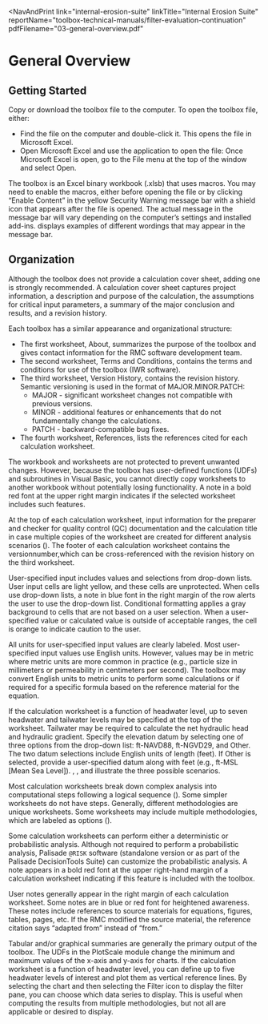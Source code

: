 
<NavAndPrint 
  link="internal-erosion-suite" 
  linkTitle="Internal Erosion Suite" 
  reportName="toolbox-technical-manuals/filter-evaluation-continuation" 
  pdfFilename="03-general-overview.pdf"
></NavAndPrint>

# General Overview

## Getting Started

Copy or download the toolbox file to the computer. To open the toolbox file, either:

- Find the file on the computer and double-click it. This opens the file in Microsoft Excel.
- Open Microsoft Excel and use the application to open the file: Once Microsoft Excel is open, go to the File menu at the top of the window and select Open.

The toolbox is an Excel binary workbook (.xlsb) that uses macros. You may need to enable the macros, either before opening the file or by clicking
“Enable Content” in the yellow Security Warning message bar with a shield icon that appears after the file is opened. The actual message in the
message bar will vary depending on the computer’s settings and installed add-ins. <FigReference parentDocId="107" figKey="enable-macros"></FigReference> displays examples of different wordings that may appear in the message bar.

<Figure
  parentDocId="107"
  docId="03-general-overview.mdx"
  figKey="enable-macros"
  src={addBaseUrl("/figures/toolbox-technical-manuals/filter-evaluation-continuation/figure1.png")}
  alt="Security warning message bars with the 'Enable Content' option to enable macros"
  caption="Security warning message bars with the 'Enable Content' option to enable macros."
></Figure>

## Organization

Although the toolbox does not provide a calculation cover sheet, adding one is strongly recommended. A calculation cover sheet captures project
information, a description and purpose of the calculation, the assumptions for critical input parameters, a summary of the major conclusion and
results, and a revision history.

Each toolbox has a similar appearance and organizational structure:

- The first worksheet, About, summarizes the purpose of the toolbox and gives contact information for the RMC software development team.
- The second worksheet, Terms and Conditions, contains the terms and conditions for use of the toolbox (IWR software).
- The third worksheet, Version History, contains the revision history. Semantic versioning is used in the format of MAJOR.MINOR.PATCH:
  - MAJOR - significant worksheet changes not compatible with previous versions.
  - MINOR - additional features or enhancements that do not fundamentally change the calculations.
  - PATCH - backward-compatible bug fixes.
- The fourth worksheet, References, lists the references cited for each calculation worksheet.

The workbook and worksheets are not protected to prevent unwanted changes. However, because the toolbox has user-defined functions (UDFs) and
subroutines in Visual Basic, you cannot directly copy worksheets to another workbook without potentially losing functionality. A note in a bold
red font at the upper right margin indicates if the selected worksheet includes such features.

At the top of each calculation worksheet, input information for the preparer and checker for quality control (QC) documentation and the calculation
title in case multiple copies of the worksheet are created for different analysis scenarios (<FigReference parentDocId="107" figKey="heading"></FigReference>).
The footer of each calculation worksheet contains the versionnumber,which can be cross-referenced with the revision history on the third worksheet.

<Figure
  parentDocId="107"
  docId="03-general-overview.mdx"
  figKey="heading"
  src={addBaseUrl("/figures/toolbox-technical-manuals/filter-evaluation-continuation/figure2.png")}
  alt="Calculation worksheet heading"
  caption="Calculation worksheet heading."
></Figure>

User-specified input includes values and selections from drop-down lists. User input cells are light yellow, and these cells are unprotected.
When cells use drop-down lists, a note in blue font in the right margin of the row alerts the user to use the drop-down list. Conditional formatting
applies a gray background to cells that are not based on a user selection. When a user-specified value or calculated value is outside of acceptable
ranges, the cell is orange to indicate caution to the user.

All units for user-specified input values are clearly labeled. Most user-specified input values use English units. However, values may be in metric
where metric units are more common in practice (e.g., particle size in millimeters or permeability in centimeters per second). The toolbox may convert
English units to metric units to perform some calculations or if required for a specific formula based on the reference material for the equation.

If the calculation worksheet is a function of headwater level, up to seven headwater and tailwater levels may be specified at the top of the worksheet.
Tailwater may be required to calculate the net hydraulic head and hydraulic gradient. Specify the elevation datum by selecting one of three options
from the drop-down list: ft-NAVD88, ft-NGVD29, and Other. The two datum selections include English units of length (feet). If Other is selected, provide
a user-specified datum along with feet (e.g., ft-MSL [Mean Sea Level]). <FigReference parentDocId="107" figKey="NAVD88"></FigReference>, <FigReference parentDocId="107" figKey="NGVD29"></FigReference>, and <FigReference parentDocId="107" figKey="datum"></FigReference> illustrate
the three possible scenarios.

<Figure
  parentDocId="107"
  docId="03-general-overview.mdx"
  figKey="NAVD88"
  src={addBaseUrl("/figures/toolbox-technical-manuals/filter-evaluation-continuation/figure3.png")}
  alt="Headwater and tailwater input: NAVD88"
  caption="Headwater and tailwater input: NAVD88."
></Figure>

<Figure
  parentDocId="107"
  docId="03-general-overview.mdx"
  figKey="NGVD29"
  src={addBaseUrl("/figures/toolbox-technical-manuals/filter-evaluation-continuation/figure4.png")}
  alt="Headwater and tailwater input: NGVD29"
  caption="Headwater and tailwater input: NGVD29."
></Figure>

<Figure
  parentDocId="107"
  docId="03-general-overview.mdx"
  figKey="datum"
  src={addBaseUrl("/figures/toolbox-technical-manuals/filter-evaluation-continuation/figure5.png")}
  alt="Headwater and tailwater input: User-specified datum"
  caption="Headwater and tailwater input: User-specified datum."
></Figure>

Most calculation worksheets break down complex analysis into computational steps following a logical sequence (<FigReference parentDocId="107" figKey="step-banner"></FigReference>). Some simpler
worksheets do not have steps. Generally, different methodologies are unique worksheets. Some worksheets may include multiple methodologies, which
are labeled as options (<FigReference parentDocId="107" figKey="option-banner"></FigReference>).

<Figure
  parentDocId="107"
  docId="03-general-overview.mdx"
  figKey="step-banner"
  src={addBaseUrl("/figures/toolbox-technical-manuals/filter-evaluation-continuation/figure6.png")}
  alt="Example of step banner"
  caption="Example of step banner."
></Figure>

<Figure
  parentDocId="107"
  docId="03-general-overview.mdx"
  figKey="option-banner"
  src={addBaseUrl("/figures/toolbox-technical-manuals/filter-evaluation-continuation/figure7.png")}
  alt="Example of option banner"
  caption="Example of option banner."
></Figure>

Some calculation worksheets can perform either a deterministic or probabilistic analysis. Although not required to perform a probabilistic
analysis, Palisade `@RISK` software (standalone version or as part of the Palisade DecisionTools Suite) can customize the probabilistic analysis.
A note appears in a bold red font at the upper right-hand margin of a calculation worksheet indicating if this feature is included with the toolbox.

User notes generally appear in the right margin of each calculation worksheet. Some notes are in blue or red font for heightened awareness. These
notes include references to source materials for equations, figures, tables, pages, etc. If the RMC modified the source material, the reference
citation says “adapted from” instead of “from.”

Tabular and/or graphical summaries are generally the primary output of the toolbox. The UDFs in the PlotScale module change the minimum and maximum
values of the x-axis and y-axis for charts. If the calculation worksheet is a function of headwater level, you can define up to five headwater levels
of interest and plot them as vertical reference lines. By selecting the chart and then selecting the Filter icon to display the filter pane, you can
choose which data series to display. This is useful when computing the results from multiple methodologies, but not all are applicable or desired to display.
